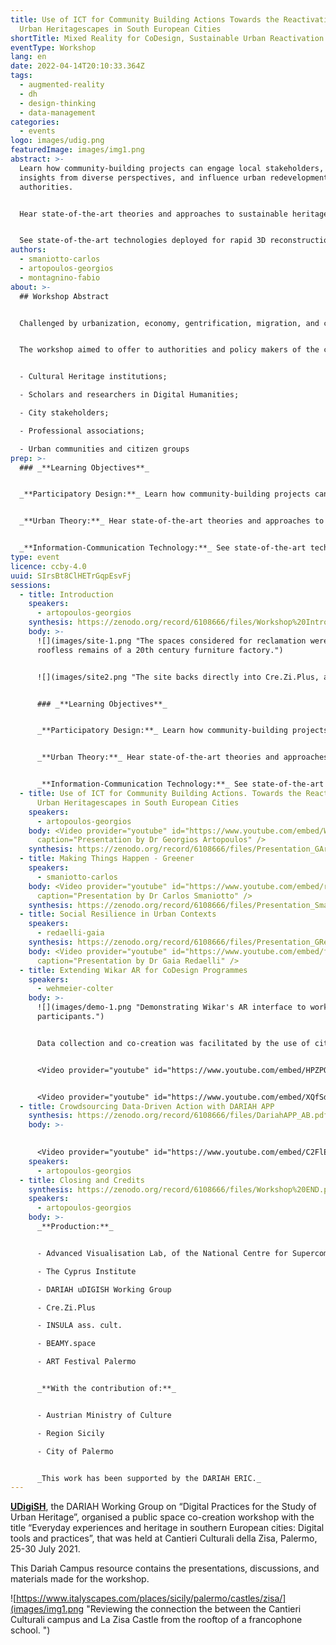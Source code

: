 ```yaml
---
title: Use of ICT for Community Building Actions Towards the Reactivation of
  Urban Heritagescapes in South European Cities
shortTitle: Mixed Reality for CoDesign, Sustainable Urban Reactivation in Historic Cities
eventType: Workshop
lang: en
date: 2022-04-14T20:10:33.364Z
tags:
  - augmented-reality
  - dh
  - design-thinking
  - data-management
categories:
  - events
logo: images/udig.png
featuredImage: images/img1.png
abstract: >-
  Learn how community-building projects can engage local stakeholders, pull
  insights from diverse perspectives, and influence urban redevelopment
  authorities.


  Hear state-of-the-art theories and approaches to sustainable heritage, with reflections from experienced architects, academics, and urban thinkers. Identify critical issues of urban gentrification, place-making, and the pressures faced by historic urban neighbourhoods in Southern Europe.


  See state-of-the-art technologies deployed for rapid 3D reconstruction, documentation, and urban co-design with non-experts. We specifically explore augmented reality as a possible solution to scalable public outreach.
authors:
  - smaniotto-carlos
  - artopoulos-georgios
  - montagnino-fabio
about: >-
  ## Workshop Abstract


  Challenged by urbanization, economy, gentrification, migration, and climate change the experience of historical spaces and buildings is fragmented, thus mirroring the disconnected perception of urban societies. This Dariah workshop studied how urban heritage and the abundance of culturally valuable structures in historic cities across Europe can contribute to reflective processes and the creation of legible, inclusive, accessible, resilient and enjoyable cities.


  The workshop aimed to offer to authorities and policy makers of the city opportunities for data-driven consultation actions that engage:


  - Cultural Heritage institutions;

  - Scholars and researchers in Digital Humanities;

  - City stakeholders;

  - Professional associations;

  - Urban communities and citizen groups
prep: >-
  ### _**Learning Objectives**_


  _**Participatory Design:**_ Learn how community-building projects can engage local stakeholders, pull insights from diverse perspectives, and influence urban redevelopment authorities.


  _**Urban Theory:**_ Hear state-of-the-art theories and approaches to sustainable heritage, with reflections from experienced architects, academics, and urban thinkers. Identify critical issues of urban gentrification, place-making, and the pressures faced by historic urban neighbourhoods in Southern Europe.


  _**Information-Communication Technology:**_ See state-of-the-art technologies deployed for rapid 3D reconstruction, documentation, and urban co-design with non-experts. We specifically explore augmented reality as a possible solution to scalable public outreach.
type: event
licence: ccby-4.0
uuid: SIrsBt8ClHETrGqpEsvFj
sessions:
  - title: Introduction
    speakers:
      - artopoulos-georgios
    synthesis: https://zenodo.org/record/6108666/files/Workshop%20Introduction_GArtopoulos.pdf?download=1
    body: >-
      ![](images/site-1.png "The spaces considered for reclamation were the
      roofless remains of a 20th century furniture factory.")


      ![](images/site2.png "The site backs directly into Cre.Zi.Plus, a coworking space, cafe, and event venue for the campus.")


      ### _**Learning Objectives**_


      _**Participatory Design:**_ Learn how community-building projects can engage local stakeholders, pull insights from diverse perspectives, and influence urban redevelopment authorities.


      _**Urban Theory:**_ Hear state-of-the-art theories and approaches to sustainable heritage, with reflections from experienced architects, academics, and urban thinkers. Identify critical issues of urban gentrification, place-making, and the pressures faced by historic urban neighbourhoods in Southern Europe.


      _**Information-Communication Technology:**_ See state-of-the-art technologies deployed for rapid 3D reconstruction, documentation, and urban co-design with non-experts. We specifically explore augmented reality as a possible solution to scalable public outreach.
  - title: Use of ICT for Community Building Actions. Towards the Reactivation of
      Urban Heritagescapes in South European Cities
    speakers:
      - artopoulos-georgios
    body: <Video provider="youtube" id="https://www.youtube.com/embed/WaVgUurKUy8"
      caption="Presentation by Dr Georgios Artopoulos" />
    synthesis: https://zenodo.org/record/6108666/files/Presentation_GArtopoulos.pdf?download=1
  - title: Making Things Happen - Greener
    speakers:
      - smaniotto-carlos
    body: <Video provider="youtube" id="https://www.youtube.com/embed/riZ4hiaZSqM"
      caption="Presentation by Dr Carlos Smaniotto" />
    synthesis: https://zenodo.org/record/6108666/files/Presentation_Smaniotto.pdf?download=1
  - title: Social Resilience in Urban Contexts
    speakers:
      - redaelli-gaia
    synthesis: https://zenodo.org/record/6108666/files/Presentation_GRedaelli.pdf?download=1
    body: <Video provider="youtube" id="https://www.youtube.com/embed/fQsykzk6i0Q"
      caption="Presentation by Dr Gaia Redaelli" />
  - title: Extending Wikar AR for CoDesign Programmes
    speakers:
      - wehmeier-colter
    body: >-
      ![](images/demo-1.png "Demonstrating Wikar's AR interface to workshop
      participants.")


      Data collection and co-creation was facilitated by the use of citizen volunteered geolocation software (readily available to the participants by the organisers), such as DEUSTO Tech [DARIAH](https://play.google.com/store/apps/details?id=mobility.deustotech.dariah_android) app. A separate mobile augmented-reality app, [WIKAR](http://wikar.co/), was used to facilitate a participatory project development processes. With this tool, workshop participants could visualize various project proposals directly projected in the real spaces subject of the project through their iOS and Android mobile devices.


      <Video provider="youtube" id="https://www.youtube.com/embed/HPZPO5Xp7hU" caption="Video recording of Wikar AR proposal visualization on site." />


      <Video provider="youtube" id="https://www.youtube.com/embed/XQfSdYfbdkw" caption="Presentation by Colter Wehmeier" />
  - title: Crowdsourcing Data-Driven Action with DARIAH APP
    synthesis: https://zenodo.org/record/6108666/files/DariahAPP_AB.pdf?download=1
    body: >-
      

      <Video provider="youtube" id="https://www.youtube.com/embed/C2FlEPBTCkg" caption="Presentation by Dr Alfonso Bahillo Martinez" />
    speakers:
      - artopoulos-georgios
  - title: Closing and Credits
    synthesis: https://zenodo.org/record/6108666/files/Workshop%20END.pdf?download=1
    speakers:
      - artopoulos-georgios
    body: >-
      _**Production:**_


      - Advanced Visualisation Lab, of the National Centre for Supercomputing Applications at the University of Illinois at Urbana-Champaign

      - The Cyprus Institute

      - DARIAH uDIGISH Working Group

      - Cre.Zi.Plus

      - INSULA ass. cult.

      - BEAMY.space

      - ART Festival Palermo


      _**With the contribution of:**_


      - Austrian Ministry of Culture

      - Region Sicily

      - City of Palermo


      _This work has been supported by the DARIAH ERIC._
---
```



**[UDigiSH](https://www.dariah.eu/activities/working-groups/digital-practices-for-the-study-of-urban-heritage/)**, the DARIAH Working Group on “Digital Practices for the Study of Urban Heritage”, organised a public space co-creation workshop with the title “Everyday experiences and heritage in southern European cities: Digital tools and practices”, that was held at Cantieri Culturali della Zisa, Palermo, 25-30 July 2021. 

This Dariah Campus resource contains the presentations, discussions, and materials made for the workshop. 

![https://www.italyscapes.com/places/sicily/palermo/castles/zisa/](images/img1.png "Reviewing the connection the between the Cantieri Culturali campus and La Zisa Castle from the rooftop of a francophone school. ")